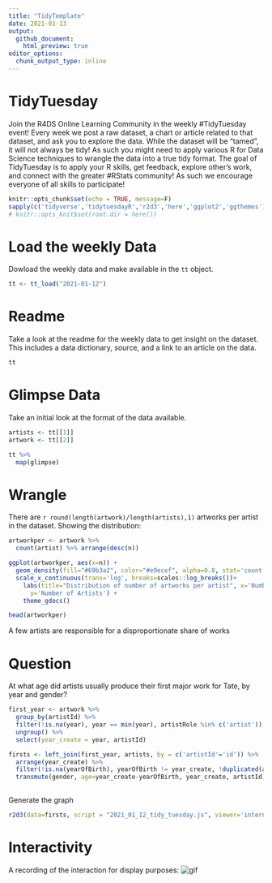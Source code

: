 ```yaml
---
title: "TidyTemplate"
date: 2021-01-13
output: 
  github_document:
    html_preview: true
editor_options: 
  chunk_output_type: inline
---
```


# TidyTuesday

Join the R4DS Online Learning Community in the weekly #TidyTuesday event!
Every week we post a raw dataset, a chart or article related to that dataset, and ask you to explore the data.
While the dataset will be “tamed”, it will not always be tidy! As such you might need to apply various R for Data Science techniques to wrangle the data into a true tidy format.
The goal of TidyTuesday is to apply your R skills, get feedback, explore other’s work, and connect with the greater #RStats community!
As such we encourage everyone of all skills to participate!

```r
knitr::opts_chunk$set(echo = TRUE, message=F)
sapply(c('tidyverse','tidytuesdayR','r2d3','here','ggplot2','ggthemes'), require, character.only=T)
# knitr::opts_knit$set(root.dir = here())
```

# Load the weekly Data

Dowload the weekly data and make available in the `tt` object.

```r

tt <- tt_load("2021-01-12")

```


# Readme

Take a look at the readme for the weekly data to get insight on the dataset.
This includes a data dictionary, source, and a link to an article on the data.

```r

tt

```


# Glimpse Data

Take an initial look at the format of the data available.

```r
artists <- tt[[1]]
artwork <- tt[[2]]

tt %>% 
  map(glimpse)

```

# Wrangle

There are `r round(length(artwork)/length(artists),1)` artworks per artist in the dataset. Showing the distribution:

```r
artworkper <- artwork %>% 
  count(artist) %>% arrange(desc(n))

ggplot(artworkper, aes(x=n)) +
  geom_density(fill="#69b3a2", color="#e9ecef", alpha=0.8, stat='count') +
  scale_x_continuous(trans='log', breaks=scales::log_breaks())+
    labs(title="Distribution of number of artworks per artist", x='Number of Artworks',
      y='Number of Artists') +
    theme_gdocs()

head(artworkper)
```

A few artists are responsible for a disproportionate share of works

# Question

At what age did artists usually produce their first major work for Tate, by year and gender?

```r

first_year <- artwork %>% 
  group_by(artistId) %>% 
  filter(!is.na(year), year == min(year), artistRole %in% c('artist')) %>% 
  ungroup() %>% 
  select(year_create = year, artistId)

firsts <- left_join(first_year, artists, by = c('artistId'='id')) %>% 
  arrange(year_create) %>% 
  filter(!is.na(yearOfBirth), yearOfBirth != year_create, !duplicated(artistId), !is.na(gender)) %>% 
  transmute(gender, age=year_create-yearOfBirth, year_create, artistId)
  
```

Generate the graph
```r
r2d3(data=firsts, script = "2021_01_12_tidy_tuesday.js", viewer='internal')
```


# Interactivity

A recording of the interaction for display purposes:
![gif](plotGif.gif)


